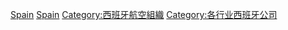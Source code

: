[[Category:各国航空公司|Spain]]
[[Category:欧洲航空公司|Spain]]
[[Category:西班牙航空組織|Category:西班牙航空組織]]
[[Category:各行业西班牙公司|Category:各行业西班牙公司]]
